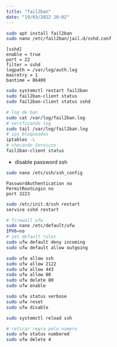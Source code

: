 ```yaml
---
title: "fail2ban"
date: "19/03/2022 20:02"
---
```



```bash
sudo apt install fail2ban
sudo nano /etc/fail2ban/jail.d/sshd.conf
```
```
[sshd]
enable = true
port = 22
filter = sshd
logpath = /var/log/auth.log
maxretry = 1
bantime = 86400
```
```bash
sudo systemctl restart fail2ban
sudo fail2ban-client status
sudo fail2ban-client status sshd
```

```bash
# log de ban
sudo cat /var/log/fail2ban.log
# verificando log
sudo tail /var/log/fail2ban.log
# ips bloqueados
iptables -L
# checando Serviços
fail2ban-client status
```

- disable password ssh
```bash
sudo nano /etc/ssh/ssh_config

```
```
PasswordAuthentication no
PermitRootLogin no
port 3223
```

```bash
sudo /etc/init.d/ssh restart
service sshd restart
```

```bash
# firewall ufw
sudo nano /etc/default/ufw
IPV6=no
# set default rules
sudo ufw default deny incoming
sudo ufw default allow outgoing

sudo ufw allow ssh
sudo ufw allow 2122
sudo ufw allow 443
sudo ufw allow 80
sudo ufw delete 80
sudo ufw enable

sudo ufw status verbose
sudo ufw reset
sudo ufw disable

sudo systemctl reload ssh

# retirar regra pelo numero
sudo ufw status numbered
sudo ufw delete 4

